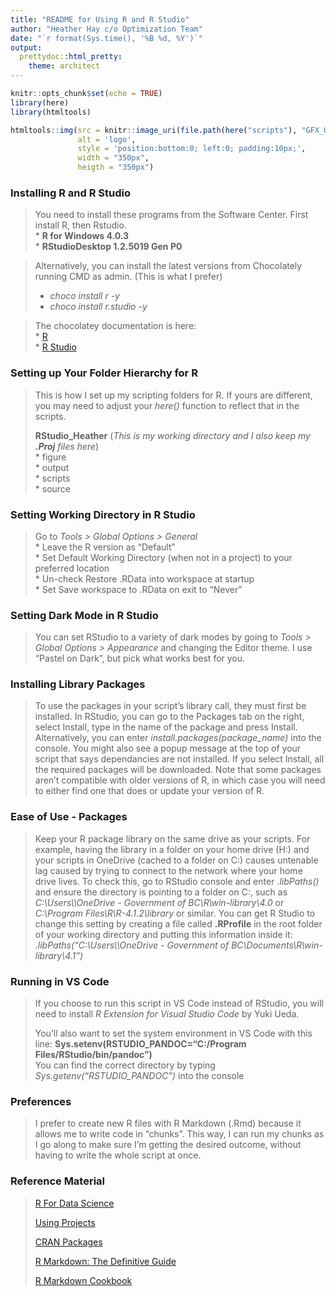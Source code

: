 ---
title: "README for Using R and R Studio"
author: "Heather Hay c/o Optimization Team"
date: "`r format(Sys.time(), '%B %d, %Y')`"
output: 
  prettydoc::html_pretty:
    theme: architect
---

```{r setup, include=FALSE}
knitr::opts_chunk$set(echo = TRUE)
library(here)
library(htmltools)
```

```{r apply team logo, echo=FALSE}
htmltools::img(src = knitr::image_uri(file.path(here("scripts"), "GFX_OptimizationLogo-Icon_v2.png")), 
               alt = 'logo', 
               style = 'position:bottom:0; left:0; padding:10px;',
               width = "350px",
               heigth = "350px")
```

### Installing R and R Studio
>
You need to install these programs from the Software Center. First install R, then Rstudio.  
* **R for Windows 4.0.3**  
* **RStudioDesktop 1.2.5019 Gen P0**  

>
Alternatively, you can install the latest versions from Chocolately running CMD as admin. (This is what I prefer)
>
* *choco install r -y*  
* *choco install r.studio -y*  

>
The chocolatey documentation is here:  
* [R](https://community.chocolatey.org/packages/R.Project#install)  
* [R Studio]([https://community.chocolatey.org/packages/R.Studio#install)  


### Setting up Your Folder Hierarchy for R
> This is how I set up my scripting folders for R. If yours are different, you may need to adjust your *here()* function to reflect that in the scripts.  
>
**RStudio_Heather**   (*This is my working directory and I also keep my __.Proj__ files here*)      
* figure  
* output  
* scripts  
* source  


### Setting Working Directory in R Studio
> Go to *Tools > Global Options > General*  
* Leave the R version as "Default"  
* Set Default Working Directory (when not in a project) to your preferred location  
* Un-check Restore .RData into workspace at startup  
* Set Save workspace to .RData on exit to "Never"


### Setting Dark Mode in R Studio
> You can set RStudio to a variety of dark modes by going to *Tools > Global Options > Appearance* and changing the Editor theme. I use "Pastel on Dark", but pick what works best for you.


### Installing Library Packages
> To use the packages in your script's library call, they must first be installed.
In RStudio, you can go to the Packages tab on the right, select Install, type in the name of the package and press Install. Alternatively, you can enter *install.packages(package_name)* into the console. You might also see a popup message at the top of your script that says dependancies are not installed. If you select Install, all the required packages will be downloaded.
Note that some packages aren't compatible with older versions of R, in which case you will need to either find one that does or update your version of R.


### Ease of Use - Packages
> Keep your R package library on the same drive as your scripts. For example, having the library in a folder on your home drive (H:) and your scripts in OneDrive (cached to a folder on C:) causes untenable lag caused by trying to connect to the network where your home drive lives. To check this, go to RStudio console and enter *.libPaths()* and ensure the directory is pointing to a folder on C:, such as *C:\\Users\\<IDIR>\\OneDrive - Government of BC\\R\\win-library\\4.0* or *C:\\Program Files\\R\\R-4.1.2\\library* or similar. You can get R Studio to change this setting by creating a file called **.RProfile** in the root folder of your working directory and putting this information inside it: *.libPaths("C:\\Users\\<IDIR>\\OneDrive - Government of BC\\Documents\\R\\win-library\\4.1")*


### Running in VS Code 
> If you choose to run this script in VS Code instead of RStudio, you will need to install *R Extension for Visual Studio Code* by Yuki Ueda.
>
You'll also want to set the system environment in VS Code with this line:
**Sys.setenv(RSTUDIO_PANDOC="C:/Program Files/RStudio/bin/pandoc")**  
You can find the correct directory by typing *Sys.getenv("RSTUDIO_PANDOC")* into the console


### Preferences
> I prefer to create new R files with R Markdown (.Rmd) because it allows me to write code in "chunks". This way, I can run my chunks as I go along to make sure I'm getting the desired outcome, without having to write the whole script at once. 


### Reference Material
>
>[R For Data Science](https://r4ds.had.co.nz/)
>
>[Using Projects](https://support.rstudio.com/hc/en-us/articles/200526207-Using-Projects)
>
>[CRAN Packages](https://cran.r-project.org/web/packages/available_packages_by_name.html)
>
>[R Markdown: The Definitive Guide](https://bookdown.org/yihui/rmarkdown/)
>
>[R Markdown Cookbook](https://bookdown.org/yihui/rmarkdown-cookbook/)

